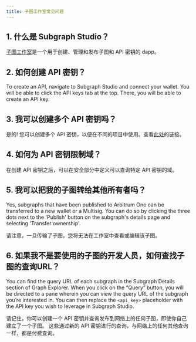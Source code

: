 ```yaml
---
title: 子图工作室常见问题
---
```


## 1. 什么是 Subgraph Studio？

[子图工作室](https://thegraph.com/studio/)是一个用于创建、管理和发布子图和 API 密钥的 dapp。

## 2. 如何创建 API 密钥？

To create an API, navigate to Subgraph Studio and connect your wallet. You will be able to click the API keys tab at the top. There, you will be able to create an API key.

## 3. 我可以创建多个 API 密钥吗？

是的! 您可以创建多个 API 密钥，以便在不同的项目中使用。查看[此处](https://thegraph.com/studio/apikeys/)的链接。

## 4. 如何为 API 密钥限制域？

在创建 API 密钥之后，可以在安全部分中定义可以查询特定 API 密钥的域。

## 5. 我可以把我的子图转给其他所有者吗？

Yes, subgraphs that have been published to Arbitrum One can be transferred to a new wallet or a Multisig. You can do so by clicking the three dots next to the 'Publish' button on the subgraph's details page and selecting 'Transfer ownership'.

请注意，一旦传输了子图，您将无法在工作室中查看或编辑该子图。

## 6. 如果我不是要使用的子图的开发人员，如何查找子图的查询URL？

You can find the query URL of each subgraph in the Subgraph Details section of Graph Explorer. When you click on the “Query” button, you will be directed to a pane wherein you can view the query URL of the subgraph you’re interested in. You can then replace the `<api_key>` placeholder with the API key you wish to leverage in Subgraph Studio.

请记住，你可以创建一个 API 密钥并查询发布到网络上的任何子图，即使你自己建立了一个子图。 这些通过新的 API 密钥进行的查询，与网络上的任何其他查询一样，都是付费查询。
